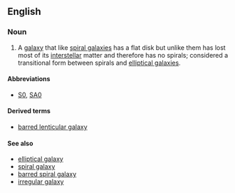 ==English==

===Noun===
{{wikipedia}}
{{en-noun|sg=[[lenticular]] [[galaxy]]|lenticular galaxies}}

# {{astronomy}} A [[galaxy]] that like [[spiral galaxy|spiral galaxies]] has a flat disk but unlike them has lost most of its [[interstellar]] matter and therefore has no spirals; considered a transitional form between spirals and [[elliptical galaxy|elliptical galaxies]].

====Abbreviations====
* [[S0]], [[SA0]]

====Derived terms====
* [[barred lenticular galaxy]]

====See also====
* [[elliptical galaxy]]
* [[spiral galaxy]]
* [[barred spiral galaxy]]
* [[irregular galaxy]]